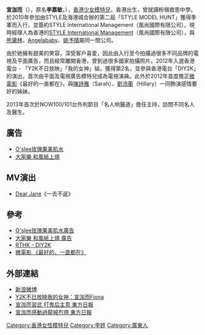 {{藝人
| 姓名 = 宣泇而
| 英文名 = Fiona Lee 
| 類型 = 模特兒
| 圖片 = 
| 圖片尺寸 = 
| 圖片簡介 = 
| 原名 = 李嘉敏
| 外文名 =
| 外文 = 
| 羅馬拼音 = 
| 綽號 = Fiona
| 國籍 = {{HKG-CHN}}
| 籍貫 = 
| 出生日期 = {{birth date and age|1990|2|21}}
| 出生地點 ={{BHKG}} 
| 逝世日期 =  
| 逝世地點 = 
| 職業 = [[模特兒|模特兒]]
| 語言 = [[粵語|粵語]]、[[英語|英語]]、[[普通話|普通話]]、[[日語|日語]]
| 教育程度 = 中學
| 配偶 = 
| 出道日期 = {{start date and age|2010}}
| 代表作 = 微電影《最好的一直都在》
| 活躍年代 = 2010年~
| 經紀公司 = [[STYLE_International_Management|STYLE International Management]] 
}}

'''宣泇而'''（{{lang-en|Fiona Lee}}），原名'''李嘉敏'''，{{bd|1990年|2月21日}}），[[香港|香港]][[少女模特兒|少女模特兒]]，香港出生，曾就讀粉嶺救恩中學。於2010年參加由STYLE及海港城合辦的第二屆「STYLE MODEL HUNT」獲得季軍而入行，並簽約STYLE International Management（風尚國際有限公司）。現時經理人為香港的[[STYLE_International_Management|STYLE International Management]]（風尚國際有限公司），與[[熊黛林|熊黛林]]、[[Angelababy|Angelababy]]、[[姚予晴|姚予晴]]屬同一間公司。

由於她擁有甜美的笑容，深受客戶喜愛，因此由入行至今拍攝過很多不同品牌的電視及平面廣告，而且經常離開香港，曾到過很多國家拍攝照片。2012年入選香港電台 - 「Y2K不日放映」「我的女神」組，獲得第2名，並參與香港電台「DIY2K」的演出，首次由平面及電視廣告模特兒成為電視演員。此外於2012年首度擔正[[微電影|微電影]]《最好的一直都在》，與[[陳詩雅_(1987年)|陳詩雅]]（Sarah）、[[劉沛蘅|劉沛蘅]]（Hillary）一同飾演感情要好的姊妹。

2013年首次於NOW100/101台外判節目「名人响醫道」擔任主持，訪問不同名人及醫生。

== 廣告 ==
* [[O'slee玫瑰果美肌水|O'slee玫瑰果美肌水]]
* [[大家樂_和風紙上燒|大家樂 和風紙上燒]]

== MV演出 ==
* [[Dear_Jane|Dear Jane]]《一去不返》

==參考==
* [http://www.youtube.com/watch?v=k4y933kinQ4 O'slee玫瑰果美肌水廣告]{{Wayback|url=http://www.youtube.com/watch?v=k4y933kinQ4 |date=20160419064249 }}
* [http://www.youtube.com/watch?v=XtJb2pMeDws 大家樂 和風紙上燒 廣告]{{Wayback|url=http://www.youtube.com/watch?v=XtJb2pMeDws |date=20160416061136 }}
* [http://programme.rthk.hk/rthk/tv/programme.php?name=tv/diy2k&p=5617 RTHK - DIY2K]{{Wayback|url=http://programme.rthk.hk/rthk/tv/programme.php?name=tv%2Fdiy2k&p=5617 |date=20130807071817 }}
* [http://www.youtube.com/watch?v=me4QGcuy9yo 微電影 《最好的，一直都在》]

== 外部連結 ==
* [http://weibo.com/dearfionalee?topnav=1&wvr=5&topsug=1 新浪微博]
* [http://rthk.hk/special/makingofy2kxdesign/candidate01_02.htm Y2K不日放映我的女神：宣泇而Fiona]{{Wayback|url=http://rthk.hk/special/makingofy2kxdesign/candidate01_02.htm |date=20121227075759 }}
* [http://orientaldaily.on.cc/cnt/entertainment/20121223/00282_082.html?facebook=y 宣泇而習武 打鬼后主意 東方日報]{{Wayback|url=http://orientaldaily.on.cc/cnt/entertainment/20121223/00282_082.html?facebook=y |date=20160305080016 }}
* [http://orientaldaily.on.cc/cnt/entertainment/20120907/00282_083.html 宣泇而感動過龍喊冇停 東方日報]{{Wayback|url=http://orientaldaily.on.cc/cnt/entertainment/20120907/00282_083.html |date=20160305002457 }}

[[Category:香港女性模特兒|Category:香港女性模特兒]]
[[Category:李姓|Category:李姓]]
[[Category:廣東人|Category:廣東人]]